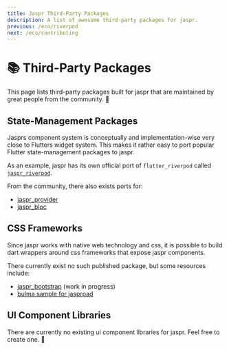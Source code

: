 ```yaml
---
title: Jaspr Third-Party Packages
description: A list of awesome third-party packages for jaspr.
previous: /eco/riverpod
next: /eco/contributing
---
```


# 📚 Third-Party Packages

This page lists third-party packages built for jaspr that are maintained by great people 
from the community. 💙

## State-Management Packages

Jasprs component system is conceptually and implementation-wise very close to Flutters 
widget system. This makes it rather easy to port popular Flutter state-management packages to jaspr.

As an example, jaspr has its own official port of `flutter_riverpod` called [`jaspr_riverpod`](/eco/riverpod).

From the community, there also exists ports for:

- [jaspr_provider](https://pub.dev/packages/jaspr_provider)
- [jaspr_bloc](https://github.com/f-person/jaspr_bloc)

## CSS Frameworks

Since jaspr works with native web technology and css, it is possible to build dart wrappers around 
css frameworks that expose jaspr components.

There currently exist no such published package, but some resources include:

- [jaspr_bootstrap](https://github.com/schultek/jaspr/tree/main/thirdparty/jaspr_bootstrap) (work in progress)
- [bulma sample for jasprpad](https://jasprpad.schultek.de/?sample=bulma)

## UI Component Libraries

There are currently no existing ui component libraries for jaspr. Feel free to create one. 💙

